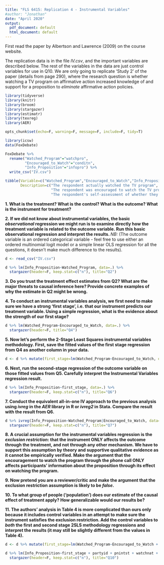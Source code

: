 ```yaml
---
title: "FLS 6415: Replication 4 - Instrumental Variables"
#author: "Jonathan"
date: "April 2020"
output:
  pdf_document: default
  html_document: default
---
```


First read the paper by Albertson and Lawrence (2009) on the course website. 

The replication data is in the file *IV.csv*, and the important variables are described below. The rest of the variables in the data are just control variables for use in Q10. We are only going to replicate 'Study 2' of the paper (details from page 290), where the research question is whether watching a TV program on affirmative action increased knowledge of and support for a proposition to *eliminate* affirmative action policies. 

```r
library(tidyverse)
library(knitr)
library(broom)
library(stargazer)
library(estimatr)
library(texreg)
library(AER)

opts_chunk$set(echo=F, warning=F, message=F, include=F, tidy=T)
```

```r
library(icsw)
data(FoxDebate)

FoxDebate %>% 
  rename("Watched_Program"="watchpro",
         "Encouraged_to_Watch"="conditn",
         "Info_Proposition"="infopro") %>%
  write_csv("IV.csv")

```

```r
tibble(Variable=c("Watched_Program","Encouraged_to_Watch","Info_Proposition"),
       Description=c("The respondent actually watched the TV program",
                     "The respondent was encouraged to watch the TV program during the phone call",
                     "The respondent's self-assessment of whether they are well-informed about the Proposition")) %>% kable(caption="Important Variables")
```


**1. What is the treatment? What is the control? What is the outcome? What is the instrument for treatment?**

**2. If we did not know about instrumental variables, the basic *observational* regression we might run is to examine directly how the treatment variable is related to the outcome variable. Run this basic observational regression and interpret the results. ** *NB:* (The outcome variable is an ordered categorical variable - feel free to use either an ordered multinomial logit model or a simple linear OLS regression for all the questions, it doesn't make much difference to the results).

```r
d <- read_csv("IV.csv")

d %>% lm(Info_Proposition~Watched_Program, data=.) %>% 
  stargazer(header=F, keep.stat=c("n"), title="Q2")
```

**3. Do you trust the treatment effect estimates from Q2? What are the major threats to causal inference here? Provide concrete examples of why the estimate in Q2 might be wrong.**

**4. To conduct an instrumental variables analysis, we first need to make sure we have a strong 'first stage', i.e. that our instrument predicts our treatment variable. Using a simple regression, what is the evidence about the strength of our first stage?**

```r
d %>% lm(Watched_Program~Encouraged_to_Watch, data=.) %>% 
  stargazer(header=F, title="Q4")
```

**5. Now let's perform the 2-Stage Least Squares instrumental variables methodology. First, save the fitted values of the first stage regression from Q4 as another column in your data.**

```r
d <- d %>% mutate(first_stage=lm(Watched_Program~Encouraged_to_Watch, data=.)$fitted.values)
```

**6. Next, run the second-stage regression of the outcome variable on those fitted values from Q5. Carefully interpret the Instrumental Variables regression result.**

```r
d %>% lm(Info_Proposition~first_stage, data=.) %>% 
  stargazer(header=F, keep.stat=c("n"), title="Q6")
```

**7. Conduct the equivalent all-in-one IV approach to the previous analysis using _ivreg_ in the _AER_ library in R or _ivreg2_ in Stata. Compare the result with the result from Q6.**

```r
d %>% ivreg(Info_Proposition~Watched_Program|Encouraged_to_Watch, data=.) %>% 
  stargazer(header=F, keep.stat=c("n"), title="Q7")
```

**8. A crucial assumption for the instrumental variables regression is the *exclusion restriction*: that the instrument ONLY affects the outcome through the treatment, and not through any other mechanism. We have to support this assumption by theory and supportive qualitative evidence as it cannot be empirically verified. Make the argument that the encouragement to watch the program through the phone call ONLY affects participants' information about the proposition through its effect on watching the program.**

**9. Now pretend you are a reviewer/critic and make the argument that the exclusion restriction assumption is likely to be *false*.**

**10. To what group of people ('population') does our estimate of the causal effect of treatment apply? How generalizable would our results be?**

**11. The authors' analysis in Table 4 is more complicated than ours only because it includes control variables in an attempt to make sure the instrument satisfies the exclusion restriction. Add the control variables to *both* the first and second stage 2SLS methodology regressions and interpret the results (it may still be slightly different from the values in Table 4).**

```r
d <- d %>% mutate(first_stage=lm(Watched_Program~Encouraged_to_Watch + partyid + pnintst + watchnat + readnews + gender + educad + income + white, data=.)$fitted.values)

d %>% lm(Info_Proposition~first_stage + partyid + pnintst + watchnat + readnews + gender + educad + income + white, data=.) %>% 
  stargazer(header=F, keep.stat=c("n"), title="Q10")

```


